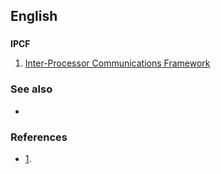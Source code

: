 ==English==
==={{Initialism}}===
'''IPCF'''
# [[Inter-Processor Communications Framework]]

===See also===
* {{pedialite}}

===References===
*[http://www.embedded.com/columns/technicalinsights/175007215?_requestid=6085].